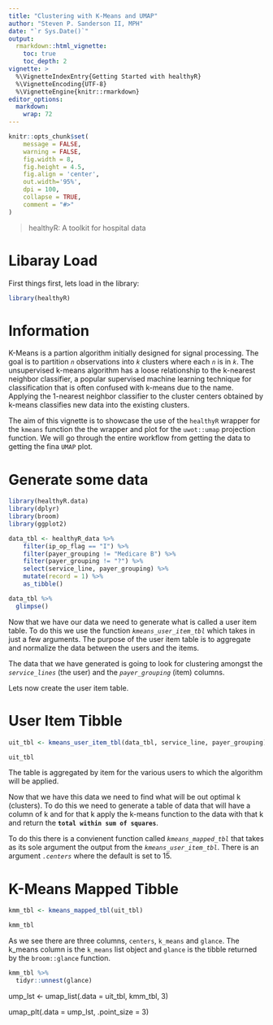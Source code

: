 ```yaml
---
title: "Clustering with K-Means and UMAP"
author: "Steven P. Sanderson II, MPH"
date: "`r Sys.Date()`"
output: 
  rmarkdown::html_vignette:
    toc: true
    toc_depth: 2
vignette: >
  %\VignetteIndexEntry{Getting Started with healthyR}
  %\VignetteEncoding{UTF-8}
  %\VignetteEngine{knitr::rmarkdown}
editor_options: 
  markdown: 
    wrap: 72
---
```


```r
knitr::opts_chunk$set(
    message = FALSE,
    warning = FALSE,
    fig.width = 8, 
    fig.height = 4.5,
    fig.align = 'center',
    out.width='95%', 
    dpi = 100,
    collapse = TRUE,
    comment = "#>"
)
```

> healthyR: A toolkit for hospital data

# Libaray Load

First things first, lets load in the library:

```r
library(healthyR)
```

# Information

K-Means is a partion algorithm initially designed for signal processing.
The goal is to partition *`n`* observations into *`k`* clusters where
each *`n`* is in *`k`*. The unsupervised k-means algorithm has a loose
relationship to the k-nearest neighbor classifier, a popular supervised
machine learning technique for classification that is often confused
with k-means due to the name. Applying the 1-nearest neighbor classifier
to the cluster centers obtained by k-means classifies new data into the
existing clusters.

The aim of this vignette is to showcase the use of the `healthyR`
wrapper for the `kmeans` function the the wrapper and plot for the
`uwot::umap` projection function. We will go through the entire workflow
from getting the data to getting the fina `UMAP` plot.

# Generate some data

```r
library(healthyR.data)
library(dplyr)
library(broom)
library(ggplot2)

data_tbl <- healthyR_data %>%
    filter(ip_op_flag == "I") %>%
    filter(payer_grouping != "Medicare B") %>%
    filter(payer_grouping != "?") %>%
    select(service_line, payer_grouping) %>%
    mutate(record = 1) %>%
    as_tibble()

data_tbl %>%
  glimpse()
```

Now that we have our data we need to generate what is called a user item
table. To do this we use the function *`kmeans_user_item_tbl`* which
takes in just a few arguments. The purpose of the user item table is to
aggregate and normalize the data between the users and the items.

The data that we have generated is going to look for clustering amongst
the *`service_lines`* (the user) and the *`payer_grouping`* (item)
columns.

Lets now create the user item table.

# User Item Tibble

```r
uit_tbl <- kmeans_user_item_tbl(data_tbl, service_line, payer_grouping)

uit_tbl
```

The table is aggregated by item for the various users to which the
algorithm will be applied.

Now that we have this data we need to find what will be out optimal k
(clusters). To do this we need to generate a table of data that will
have a column of k and for that k apply the k-means function to the data
with that k and return the **`total within sum of squares`**.

To do this there is a convienent function called *`kmeans_mapped_tbl`*
that takes as its sole argument the output from the
*`kmeans_user_item_tbl`*. There is an argument *`.centers`* where the
default is set to 15.

# K-Means Mapped Tibble
```r
kmm_tbl <- kmeans_mapped_tbl(uit_tbl)

kmm_tbl
```

As we see there are three columns, `centers`, `k_means` and `glance`.
The k_means column is the `k_means` list object and `glance` is the
tibble returned by the `broom::glance` function.

```r
kmm_tbl %>%
  tidyr::unnest(glance)
```

ump_lst <- umap_list(.data = uit_tbl, kmm_tbl, 3)

umap_plt(.data = ump_lst, .point_size = 3)
